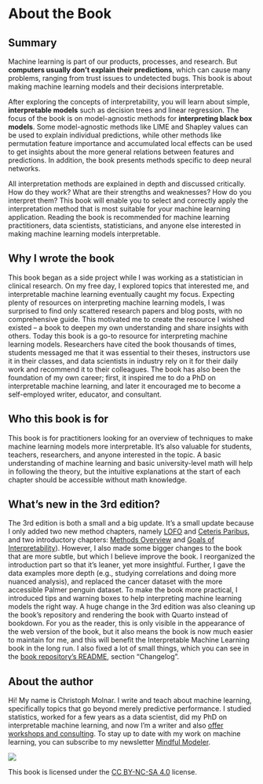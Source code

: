 # About the Book {-}

## Summary

Machine learning is part of our products, processes, and research.
But **computers usually don't explain their predictions**, which can cause many problems, ranging from trust issues to undetected bugs.
This book is about making machine learning models and their decisions interpretable.

After exploring the concepts of interpretability, you will learn about simple, **interpretable models** such as decision trees and linear regression.
The focus of the book is on model-agnostic methods for **interpreting black box models**.
Some model-agnostic methods like LIME and Shapley values can be used to explain individual predictions, while other methods like permutation feature importance and accumulated local effects can be used to get insights about the more general relations between features and predictions.
In addition, the book presents methods specific to deep neural networks.

All interpretation methods are explained in depth and discussed critically.
How do they work?
What are their strengths and weaknesses?
How do you interpret them?
This book will enable you to select and correctly apply the interpretation method that is most suitable for your machine learning application.
Reading the book is recommended for machine learning practitioners, data scientists, statisticians, and anyone else interested in making machine learning models interpretable.

##  Why I wrote the book

<!-- high-level view of books journey -->
This book began as a side project while I was working as a statistician in clinical research.
On my free day, I explored topics that interested me, and interpretable machine learning eventually caught my focus.
Expecting plenty of resources on interpreting machine learning models, I was surprised to find only scattered research papers and blog posts, with no comprehensive guide.
This motivated me to create the resource I wished existed -- a book to deepen my own understanding and share insights with others.
Today this book is a go-to resource for interpreting machine learning models.
Researchers have cited the book thousands of times, students messaged me that it was essential to their theses, instructors use it in their classes, and data scientists in industry rely on it for their daily work and recommend it to their colleagues.
The book has also been the foundation of my own career; first, it inspired me to do a PhD on interpretable machine learning, and later it encouraged me to become a self-employed writer, educator, and consultant.

## Who this book is for

This book is for practitioners looking for an overview of techniques to make machine learning models more interpretable.
It’s also valuable for students, teachers, researchers, and anyone interested in the topic.
A basic understanding of machine learning and basic university-level math will help in following the theory, but the intuitive explanations at the start of each chapter should be accessible without math knowledge.

## What's new in the 3rd edition?

The 3rd edition is both a small and a big update.
It's a small update because I only added two new method chapters, namely [LOFO](#lofo) and [Ceteris Paribus](#ceteris-paribus), and two introductory chapters: [Methods Overview](#overview) and [Goals of Interpretability](#goals)).
However, I also made some bigger changes to the book that are more subtle, but which I believe improve the book.
I reorganized the introduction part so that it's leaner, yet more insightful.
Further, I gave the data examples more depth (e.g., studying correlations and doing more nuanced analysis), and replaced the cancer dataset with the more accessible Palmer penguin dataset.
To make the book more practical, I introduced tips and warning boxes to help interpreting machine learning models the right way.
A huge change in the 3rd edition was also cleaning up the book's repository and rendering the book with Quarto instead of bookdown.
For you as the reader, this is only visible in the appearance of the web version of the book, but it also means the book is now much easier to maintain for me, and this will benefit the Interpretable Machine Learning book in the long run.
I also fixed a lot of small things, which you can see in the [book repository's README](https://github.com/christophM/interpretable-ml-book), section "Changelog".

## About the author

Hi!
My name is Christoph Molnar.
I write and teach about machine learning, specifically topics that go beyond merely predictive performance.
I studied statistics, worked for a few years as a data scientist, did my PhD on interpretable machine learning, and now I'm a writer and also [offer workshops and consulting](https://christophmolnar.com/).
To stay up to date with my work on machine learning, you can subscribe to my newsletter [Mindful Modeler](https://mindfulmodeler.substack.com/).

![](./images/by-nc-sa.jpg)

This book is licensed under the [CC BY-NC-SA 4.0](http://creativecommons.org/licenses/by-nc-sa/4.0/) license.

